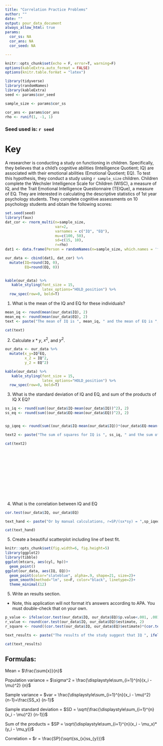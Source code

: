 ```yaml
---
title: "Correlation Practice Problems"
author: ""
date: ""
output: pour_data_document
always_allow_html: true
params:
  cor_ss: NA
  cor_ans: NA
  cor_seed: NA

---
```


```r
knitr::opts_chunk$set(echo = F, error=T, warning=F)
options(kableExtra.auto_format = FALSE)
options(knitr.table.format = "latex")
```

```r
library(tidyverse)
library(randomNames)
library(kableExtra)
seed <- params$cor_seed

sample_size <- params$cor_ss

cor_ans <- params$cor_ans
rho <- runif(1, -1, 1)
```
### Seed used is: `r seed`

# Key

A researcher is conducting a study on functioning in children. Specifically, they believes that a child's cognitive abilities (Intelligence Quotient; IQ) are associated with their emotional abilities (Emotional Quotient; EQ). To test this hypothesis, they conduct a study using `r sample_size` children. Children complete the Wechsler Intelligence Scale for Children (WISC), a measure of IQ, and the Trait Emotional Intelligence Questionnaire (TEIQue), a measure of EQ. They are interested in calculating the descriptive statistics of 1st year psychology students. They complete cognitive assessments on 10 psychology students and obtain the following scores:

```r
set.seed(seed)
library(faux)
dat_cor <- rnorm_multi(n=sample_size,
                       var=2,
                       varnames = c("IQ", "EQ"),
                       mu=c(100, 50),
                       sd=c(15, 10),
                       r=rho)
dat1 <- data.frame(Person = randomNames(n=sample_size, which.names = 'first', sample.with.replacement = F))

our_data <- cbind(dat1, dat_cor) %>% 
  mutate(IQ=round(IQ, 0), 
         EQ=round(EQ, 0))

                       
kable(our_data) %>% 
   kable_styling(font_size = 15,
                 latex_options="HOLD_position") %>% 
  row_spec(row=0, bold=T)
```

\newpage 

1. What is the mean of the IQ and EQ for these individuals?

```r
mean_iq <- round(mean(our_data$IQ), 2)
mean_eq <- round(mean(our_data$EQ), 2)
text <- paste("The mean of IQ is ", mean_iq, " and the mean of EQ is ", mean_eq, ".", sep="")
```

```r
cat(text)
```

2. Calculate $x*y$, $x^2$, and $y^2$. 

```r
our_data <- our_data %>% 
  mutate(x_y=IQ*EQ, 
         x_2 = IQ^2,
         y_2 = EQ^2)
```

```r

kable(our_data) %>% 
   kable_styling(font_size = 15,
                 latex_options="HOLD_position") %>% 
  row_spec(row=0, bold=T)

```


3. What is the standard deviation of IQ and EQ, and sum of the products of IQ X EQ?


```r
ss_iq <- round(sum((our_data$IQ-mean(our_data$IQ))^2), 2)
ss_eq <- round(sum((our_data$EQ-mean(our_data$EQ))^2), 2)


sp_iqeq <- round(sum((our_data$IQ-mean(our_data$IQ))*(our_data$EQ-mean(our_data$EQ))), 2)

text2 <- paste("The sum of squares for IQ is ", ss_iq, " and the sum of squares of EQ is ", ss_eq, ". The sum of the sproducts is ", sp_iqeq, ".", sep="")
```

```r
cat(text2)
```

<br>
<br>
<br>
<br>
<br>
<br>
<br>
<br>
<br>

4. What is the correlation between IQ and EQ



```r
cor.test(our_data$IQ, our_data$EQ)
```


```r
text_hand <- paste("Or by manual calculations, r=SP/(sx*sy) = ",sp_iqeq, "/", "square_root(", ss_iq, " * ", ss_eq, ") = ", round(sp_iqeq/(sqrt(ss_iq*ss_eq)), 4), sep="")
```

```r
cat(text_hand)
```


5. Create a beautiful scatterplot including line of best fit.

```r
knitr::opts_chunk$set(fig.width=6, fig.height=5) 
library(ggplot2)
library(tibble)
ggplot(mtcars, aes(cyl, hp))+
  geom_point()
ggplot(our_data, aes(IQ, EQ))+
  geom_point(color="slateblue", alpha=.9, shape=21, size=2)+
  geom_smooth(method="lm", se=F, color="black", linetype=2)+
  theme_minimal(12)
```


5. Write an results section. 

* Note, this application will not format it's answers according to APA. You must double-check that on your own. 

```r
p_value <- ifelse(cor.test(our_data$IQ, our_data$EQ)$p.value<.001, .001, round(cor.test(our_data$IQ, our_data$EQ)$p.value, 3))
r_value <- round(cor.test(our_data$IQ, our_data$EQ)$estimate, 2)
r_square <- round((cor.test(our_data$IQ, our_data$EQ)$estimate)*(cor.test(our_data$IQ, our_data$EQ)$estimate), 2)

text_results <- paste("The results of the study suggest that IQ ", ifelse(p_value<.05, "is", "is not"), " associated with EQ, r = ",r_value, ", p = ", p_value, ", R^2 = ", r_square,".", sep="")

```


```r
cat(text_results)
```

\newpage

## Formulas: 

Mean = $\frac{\sum{x}}{n}$

Population variance = $\sigma^2 = \frac{\displaystyle\sum_{i=1}^{n}(x_i - \mu)^2} {n}$

Sample variance = $var = \frac{\displaystyle\sum_{i=1}^{n}(x_i - \mu)^2} {n-1}=\frac{SS_x} {n-1}$


Sample standard deviation = $SD = \sqrt{\frac{\displaystyle\sum_{i=1}^{n}(x_i - \mu)^2} {n-1}}$

Sum of the products = $SP = \sqrt{\displaystyle\sum_{i=1}^{n}(x_i - \mu_x)*(y_i - \mu_y)}$

Correlation = $r = \frac{SP}{\sqrt{ss_{x}ss_{y}}}$
